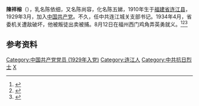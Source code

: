 {{Not|陳祥榕}}
{{Infobox Officeholder
|name = 陳祥榕
|后缀尊称  = [[烈士|烈士]]
|birthname =
|other_names =
|foreign_names = 
|image=陈祥榕 (1910-1934).jpg
|caption=
|english_names = Chen Xiangrong
|sex = 男
|date of birth = 1910年
|place of birth = [[福建省|福建省]][[连江县|连江县]]
|date of death =  1934年8月12日
|place of death =  
|cause of death =  
|nationality =  
|residence =  
|languages =  
|height =
|weight =
|party = 
|rank = 
|spouse = 
|relatives = 
|educate = 
|past =
|work = 
|award =  
|rankrecord =
|allegiance =  
|serviceyears = 
|branch = 
}}

'''陳祥榕'''（{{bd|1910年||1934年|8月12日|catIdx=Babu}}），乳名陈依细，又名陈尚容，化名陈五娣，1910年生于[[福建省|福建省]][[连江县|连江县]]，1929年3月，加入[[中国共产党|中国共产党]]。不久，任中共连江城关支部书记。1934年4月，省委机关遭敌破坏，他被叛徒出卖被捕。8月12日在福州西门鸡角弄英勇就义。<ref>{{Cite web|title=陈祥榕：民主革命时期连江牺牲的党内级别最高的烈士|url=http://mddj.fznews.com.cn/node/11739/20170919/59c08b5a61c21.shtml|access-date=2022-04-18|date=2017-09-19|work=福州新闻网}}</ref><ref>{{Cite web|title=陈祥榕（1910—1934年）|url=http://fz.fjdsfzw.org.cn/2020-10-13/content_96791.html|access-date=2022-04-19|date=2020-10-13|publisher=中共福州市委党史和地方志研究室}}</ref><ref>{{Cite web|title=寻找曾在鸡角弄英勇就义的烈士|url=http://culture.fznews.com.cn/node/10763/20160922/57e31ef37ffe5.shtml|access-date=2022-04-19|date=2016-10-10|work=福州晚报|publisher=福州新闻网}}</ref>

== 参考资料 ==
{{Reflist}}

[[Category:中国共产党党员_(1929年入党)|Category:中国共产党党员 (1929年入党)]]
[[Category:连江人|Category:连江人]]
[[Category:中共抗日烈士|Category:中共抗日烈士]]
[[Category:陈姓|X]]